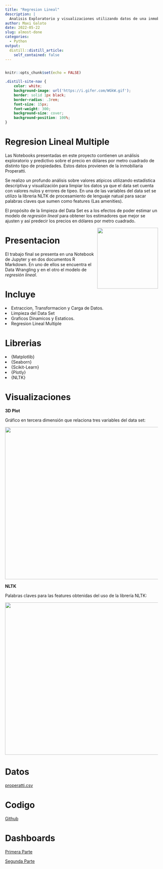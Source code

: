 ```yaml
---
title: "Regresion Lineal"
description: |
  Analisis Exploratorio y visualizaciones utilizando datos de una inmobiliaria para estimar los parametros que nos ayuden a predecir el valor por metro cuadrado en dolares por propiedad.
author: Maxi Galoto
date: 2022-05-22
slug: almost-done
categories:
  - Python
output:
  distill::distill_article:
    self_contained: false
---
```


<div >
<img src="https://www.salesforce.com/content/dam/blogs/br/diferenca-machine-e-deep-learning-min.jpg" alt="react" width="1" height="1" />
</div>

```r

knitr::opts_chunk$set(echo = FALSE)

```

```css

.distill-site-nav {
    color: white;
    background-image: url('https://i.gifer.com/WGkW.gif');
    border: solid 1px black;
    border-radius: .3rem;
    font-size: 15px;
    font-weight: 300;
    background-size: cover;
    background-position: 100%;
}

```


# Regresion Lineal Multiple


Las Notebooks presentadas en este proyecto contienen un análisis exploratorio y predictivo sobre el precio en dólares por metro cuadrado de distinto tipo de propiedades. Estos datos provienen de la inmobiliaria Properatti.

Se realizo un profundo análisis sobre valores atípicos utilizando estadística descriptiva y visualización para limpiar los datos ya que el data set cuenta con valores nulos y errores de tipeo. En una de las variables del data set se utilizo la libreria NLTK de procesamiento de lenguaje natual para sacar palabras claves que sumen como features (Las amenities).

El propósito de la limpieza del Data Set es a los efectos de poder estimar un modelo de *regresión lineal* para obtener los estimadores que mejor se ajusten y así predecir los precios en dólares por metro cuadrado.


<p>
<a href="https://scikit-learn.org/stable/" rel="nofollow"><img src="https://upload.wikimedia.org/wikipedia/commons/thumb/0/0a/Python.svg/1024px-Python.svg.png" align="right" width="200" style="max-width: 100%;"></a>
</p>


# Presentacion

El trabajo final se presenta en una Notebook de Jupyter y en dos documentos R Markdown. En uno de ellos se encuentra el Data Wrangling y en el otro el modelo de *regresión lineal*.


# Incluye

<ui>

<li>
Extraccion, Transformacion y Carga de Datos.
</li>

<li>
Limpieza del Data Set
</li>

<li>
Graficos Dinamicos y Estaticos.
</li>

<li>
Regresion Lineal Multiple
</li>

</ui>




# Librerias

<ui>

<li>
{Matplotlib}
</li>

<li>
{Seaborn}
</li>

<li>
{Scikit-Learn}
</li>

<li>
{Plotly}
</li>

<li>
{NLTK}
</li>


</ui>

# Visualizaciones

**3D Plot**

Gráfico en tercera dimensión que relaciona tres variables del data set:

<p align="center">
  <img 
    width="600"
    height="500"
    src="plot3d.gif"
  >
</p>

**NLTK**

Palabras claves para las features obtenidas del uso de la librería NLTK:

<p align="center">
  <img 
    width="650"
    height="500"
    src="newplot.png"
  >
</p>



# Datos


[properatti.csv](https://drive.google.com/file/d/1q25gqE943_Rhq9ejUrAVQSC-m3-O6XGF/view?usp=sharing)

# Codigo


[Github](https://github.com/MGaloto/cleandata)

# Dashboards


[Primera Parte](https://rpubs.com/MGaloto/data_wrangling)

[Segunda Parte](https://rpubs.com/MGaloto/regresionLinealMultiple)
